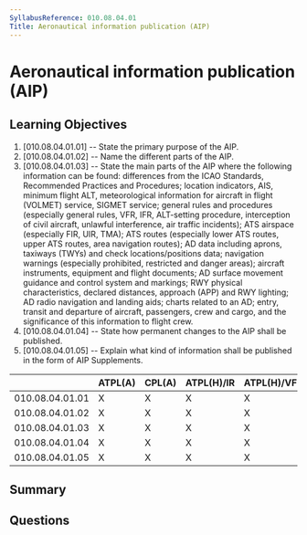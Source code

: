 ```yaml
---
SyllabusReference: 010.08.04.01
Title: Aeronautical information publication (AIP)
---
```


# Aeronautical information publication (AIP)

## Learning Objectives

1. [010.08.04.01.01] -- State the primary purpose of the AIP.
2. [010.08.04.01.02] -- Name the different parts of the AIP.
3. [010.08.04.01.03] -- State the main parts of the AIP where the following
   information can be found: differences from the ICAO Standards, Recommended
   Practices and Procedures; location indicators, AIS, minimum flight ALT,
   meteorological information for aircraft in flight (VOLMET) service, SIGMET
   service; general rules and procedures (especially general rules, VFR, IFR,
   ALT-setting procedure, interception of civil aircraft, unlawful interference,
   air traffic incidents); ATS airspace (especially FIR, UIR, TMA); ATS routes
   (especially lower ATS routes, upper ATS routes, area navigation routes); AD
   data including aprons, taxiways (TWYs) and check locations/positions data;
   navigation warnings (especially prohibited, restricted and danger areas);
   aircraft instruments, equipment and flight documents; AD surface movement
   guidance and control system and markings; RWY physical characteristics,
   declared distances, approach (APP) and RWY lighting; AD radio navigation and
   landing aids; charts related to an AD; entry, transit and departure of
   aircraft, passengers, crew and cargo, and the significance of this
   information to flight crew.
4. [010.08.04.01.04] -- State how permanent changes to the AIP shall be
   published.
5. [010.08.04.01.05] -- Explain what kind of information shall be published in
   the form of AIP Supplements.

|                 | ATPL(A) | CPL(A) | ATPL(H)/IR | ATPL(H)/VFR | CPL(H) | IR  | CBIR(A) |
| --------------- | ------- | ------ | ---------- | ----------- | ------ | --- | ------- |
| 010.08.04.01.01 | X       | X      | X          | X           | X      | X   |         |
| 010.08.04.01.02 | X       | X      | X          | X           | X      | X   |         |
| 010.08.04.01.03 | X       | X      | X          | X           | X      | X   | X       |
| 010.08.04.01.04 | X       | X      | X          | X           | X      | X   |         |
| 010.08.04.01.05 | X       | X      | X          | X           | X      | X   |         |

## Summary

## Questions
